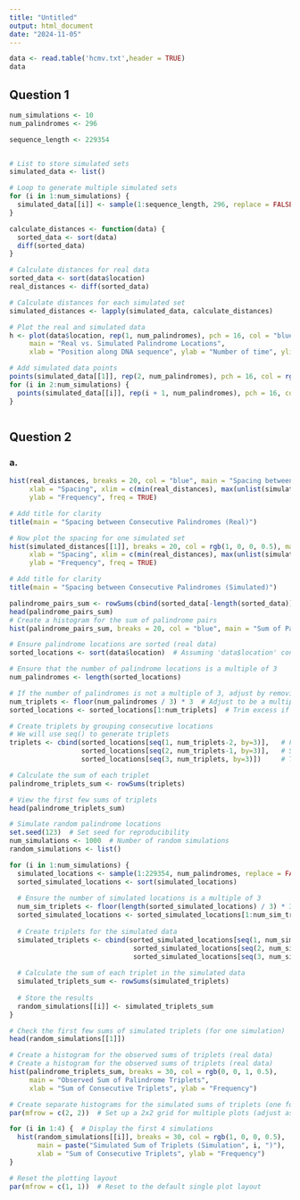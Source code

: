 ---
title: "Untitled"
output: html_document
date: "2024-11-05"
---
```{r}
data <- read.table('hcmv.txt',header = TRUE)
data
```
## Question 1
```{r}
num_simulations <- 10
num_palindromes <- 296

sequence_length <- 229354


# List to store simulated sets
simulated_data <- list()

# Loop to generate multiple simulated sets
for (i in 1:num_simulations) {
  simulated_data[[i]] <- sample(1:sequence_length, 296, replace = FALSE)
}
```


```{r}
calculate_distances <- function(data) {
  sorted_data <- sort(data)
  diff(sorted_data)
}

# Calculate distances for real data
sorted_data <- sort(data$location)
real_distances <- diff(sorted_data)

# Calculate distances for each simulated set
simulated_distances <- lapply(simulated_data, calculate_distances)

# Plot the real and simulated data
h <- plot(data$location, rep(1, num_palindromes), pch = 16, col = "blue",
     main = "Real vs. Simulated Palindrome Locations",
     xlab = "Position along DNA sequence", ylab = "Number of time", ylim = c(0.5, num_simulations + 0.5))

# Add simulated data points
points(simulated_data[[1]], rep(2, num_palindromes), pch = 16, col = rgb(1, 0, 0, 0.5))
for (i in 2:num_simulations) {
  points(simulated_data[[i]], rep(i + 1, num_palindromes), pch = 16, col = rgb(1, 0, 0, 0.5))
}



```

## Question 2
### a. 
```{r}
hist(real_distances, breaks = 20, col = "blue", main = "Spacing between Consecutive Palindromes (Real)",
     xlab = "Spacing", xlim = c(min(real_distances), max(unlist(simulated_distances))),
     ylab = "Frequency", freq = TRUE)

# Add title for clarity
title(main = "Spacing between Consecutive Palindromes (Real)")

# Now plot the spacing for one simulated set
hist(simulated_distances[[1]], breaks = 20, col = rgb(1, 0, 0, 0.5), main = "Spacing between Consecutive Palindromes (Simulated)",
     xlab = "Spacing", xlim = c(min(real_distances), max(unlist(simulated_distances))),
     ylab = "Frequency", freq = TRUE)

# Add title for clarity
title(main = "Spacing between Consecutive Palindromes (Simulated)")

```

```{r}
palindrome_pairs_sum <- rowSums(cbind(sorted_data[-length(sorted_data)], sorted_data[-1]))
head(palindrome_pairs_sum)
# Create a histogram for the sum of palindrome pairs
hist(palindrome_pairs_sum, breaks = 20, col = "blue", main = "Sum of Palindrome Pairs", xlab = "Sum of Consecutive Pairs", ylab = "Frequency")


```
```{r}
# Ensure palindrome locations are sorted (real data)
sorted_locations <- sort(data$location)  # Assuming 'data$location' contains your palindrome positions

# Ensure that the number of palindrome locations is a multiple of 3
num_palindromes <- length(sorted_locations)

# If the number of palindromes is not a multiple of 3, adjust by removing extra locations
num_triplets <- floor(num_palindromes / 3) * 3  # Adjust to be a multiple of 3
sorted_locations <- sorted_locations[1:num_triplets]  # Trim excess if necessary

# Create triplets by grouping consecutive locations
# We will use seq() to generate triplets
triplets <- cbind(sorted_locations[seq(1, num_triplets-2, by=3)],   # First element of each triplet
                  sorted_locations[seq(2, num_triplets-1, by=3)],   # Second element of each triplet
                  sorted_locations[seq(3, num_triplets, by=3)])     # Third element of each triplet

# Calculate the sum of each triplet
palindrome_triplets_sum <- rowSums(triplets)

# View the first few sums of triplets
head(palindrome_triplets_sum)

# Simulate random palindrome locations
set.seed(123)  # Set seed for reproducibility
num_simulations <- 1000  # Number of random simulations
random_simulations <- list()

for (i in 1:num_simulations) {
  simulated_locations <- sample(1:229354, num_palindromes, replace = FALSE)  # Random sample from DNA sequence
  sorted_simulated_locations <- sort(simulated_locations)
  
  # Ensure the number of simulated locations is a multiple of 3
  num_sim_triplets <- floor(length(sorted_simulated_locations) / 3) * 3
  sorted_simulated_locations <- sorted_simulated_locations[1:num_sim_triplets]  # Trim if necessary
  
  # Create triplets for the simulated data
  simulated_triplets <- cbind(sorted_simulated_locations[seq(1, num_sim_triplets-2, by=3)],   # First element of each triplet
                               sorted_simulated_locations[seq(2, num_sim_triplets-1, by=3)],   # Second element of each triplet
                               sorted_simulated_locations[seq(3, num_sim_triplets, by=3)])     # Third element of each triplet
  
  # Calculate the sum of each triplet in the simulated data
  simulated_triplets_sum <- rowSums(simulated_triplets)
  
  # Store the results
  random_simulations[[i]] <- simulated_triplets_sum
}

# Check the first few sums of simulated triplets (for one simulation)
head(random_simulations[[1]])

# Create a histogram for the observed sums of triplets (real data)
# Create a histogram for the observed sums of triplets (real data)
hist(palindrome_triplets_sum, breaks = 30, col = rgb(0, 0, 1, 0.5),
     main = "Observed Sum of Palindrome Triplets",
     xlab = "Sum of Consecutive Triplets", ylab = "Frequency")

# Create separate histograms for the simulated sums of triplets (one for each simulation)
par(mfrow = c(2, 2))  # Set up a 2x2 grid for multiple plots (adjust as needed)

for (i in 1:4) {  # Display the first 4 simulations
  hist(random_simulations[[i]], breaks = 30, col = rgb(1, 0, 0, 0.5),
       main = paste("Simulated Sum of Triplets (Simulation", i, ")"),
       xlab = "Sum of Consecutive Triplets", ylab = "Frequency")
}

# Reset the plotting layout
par(mfrow = c(1, 1))  # Reset to the default single plot layout



```

